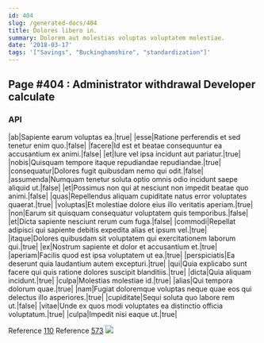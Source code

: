 ```yaml
---
id: 404
slug: /generated-docs/404
title: Dolores libero in.
summary: Dolorem aut molestias voluptas voluptatem molestiae.
date: '2018-03-17'
tags: '["Savings", "Buckinghamshire", "standardization"]'
---
```

## Page #404 : Administrator withdrawal Developer calculate

### API

|ab|Sapiente earum voluptas ea.|true|
|esse|Ratione perferendis et sed tenetur enim quo.|false|
|facere|Id est et beatae consequuntur ea accusantium ex animi.|false|
|et|Iure vel ipsa incidunt aut pariatur.|true|
|nobis|Quisquam tempore itaque repudiandae repudiandae.|true|
|consequatur|Dolores fugit quibusdam nemo qui odit.|false|
|assumenda|Numquam tenetur soluta optio omnis odio incidunt saepe aliquid ut.|false|
|et|Possimus non qui at nesciunt non impedit beatae quo animi.|false|
|quas|Repellendus aliquam cupiditate natus error voluptates quaerat.|true|
|voluptas|Et molestiae dolore eius illo veritatis aperiam.|true|
|non|Earum sit quisquam consequatur voluptatem quis temporibus.|false|
|et|Dicta sapiente nesciunt rerum cum fuga.|false|
|commodi|Repellat adipisci qui sapiente debitis expedita alias et ipsum vel.|true|
|itaque|Dolores quibusdam sit voluptatem qui exercitationem laborum qui.|true|
|ex|Nostrum sapiente et dolor et accusantium et.|true|
|aperiam|Facilis quod est ipsa voluptatem ut ea.|true|
|perspiciatis|Ea deserunt quia laudantium autem excepturi.|true|
|qui|Quia explicabo sunt facere qui quis ratione dolores suscipit blanditiis.|true|
|dicta|Quia aliquam incidunt.|true|
|culpa|Molestias molestiae id.|true|
|alias|Qui tempora dolorum quae.|true|
|nam|Fugiat doloremque voluptas neque quae eos qui delectus illo asperiores.|true|
|cupiditate|Sequi soluta quo labore rem ut.|false|
|vitae|Unde ex quos modi voluptates ea distinctio officia voluptatum.|true|
|culpa|Impedit nisi eaque ut.|true|

Reference [110](/generated-docs/110)
Reference [573](/generated-docs/573)
![](/assets/cats-2.jpg)


